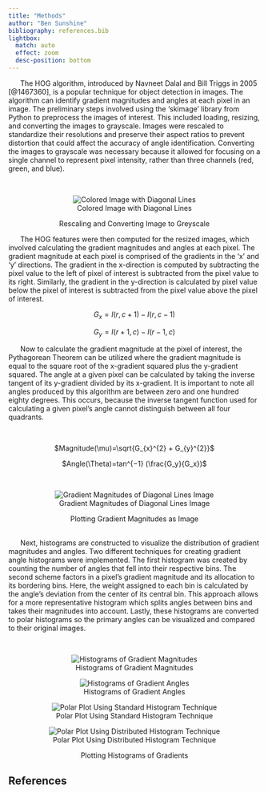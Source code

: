 ```yaml
---
title: "Methods"
author: "Ben Sunshine"
bibliography: references.bib
lightbox:
  match: auto
  effect: zoom
  desc-position: bottom
---
```


|       The HOG algorithm, introduced by Navneet Dalal and Bill Triggs in 2005 [@1467360], is a popular technique for object detection in images. The algorithm can identify gradient magnitudes and angles at each pixel in an image. The preliminary steps involved using the ‘skimage’ library from Python to preprocess the images of interest. This included loading, resizing, and converting the images to grayscale. Images were rescaled to standardize their resolutions and preserve their aspect ratios to prevent distortion that could affect the accuracy of angle identification. Converting the images to grayscale was necessary because it allowed for focusing on a single channel to represent pixel intensity, rather than three channels (red, green, and blue).

<br />

<div align="center">

::: {#fig-input_image layout-ncol="1"}
![Colored Image with Diagonal Lines](images/plots/input_to_rescaled_plot.png){#fig-input_image_to_new}

Rescaling and Converting Image to Greyscale
:::

<div>

<div align="left">

|       The HOG features were then computed for the resized images, which involved calculating the gradient magnitudes and angles at each pixel. The gradient magnitude at each pixel is comprised of the gradients in the ‘x’ and ‘y’ directions. The gradient in the x-direction is computed by subtracting the pixel value to the left of pixel of interest is subtracted from the pixel value to its right. Similarly, the gradient in the y-direction is calculated by pixel value below the pixel of interest is subtracted from the pixel value above the pixel of interest.

<div>

<div align="center">

$G_x=I(r,c+1)−I(r,c-1)$

$G_y=I(r+1,c)−I(r-1,c)$

<div align="left">

|       Now to calculate the gradient magnitude at the pixel of interest, the Pythagorean Theorem can be utilized where the gradient magnitude is equal to the square root of the x-gradient squared plus the y-gradient squared. The angle at a given pixel can be calculated by taking the inverse tangent of its y-gradient divided by its x-gradient. It is important to note all angles produced by this algorithm are between zero and one hundred eighty degrees. This occurs, because the inverse tangent function used for calculating a given pixel’s angle cannot distinguish between all four quadrants.

<div>

<br />

<div align="center">

$Magnitude(\mu)=\sqrt{G_{x}^{2} + G_{y}^{2}}$

$Angle(\Theta)=tan^{−1} (\frac{G_y}{G_x})$

::: {#fig-mag_plot layout-ncol="1"}
<br />

![Gradient Magnitudes of Diagonal Lines Image](images/plots/diagonal_lines_mag.png){#fig-magnitude_grass}

Plotting Gradient Magnitudes as Image
:::

<div>

<div align="left">

| 
|       Next, histograms are constructed to visualize the distribution of gradient magnitudes and angles. Two different techniques for creating gradient angle histograms were implemented. The first histogram was created by counting the number of angles that fell into their respective bins. The second scheme factors in a pixel’s gradient magnitude and its allocation to its bordering bins. Here, the weight assigned to each bin is calculated by the angle’s deviation from the center of its central bin. This approach allows for a more representative histogram which splits angles between bins and takes their magnitudes into account. Lastly, these histograms are converted to polar histograms so the primary angles can be visualized and compared to their original images.

<div>

<br />

<div align="center">

::: {#fig-histograms-plot-diag-line layout-valign="top" layout-ncol="4"}
![Histograms of Gradient Magnitudes](images/plots/diagonal/diag_histogram_mag_plot.jpg){group="methods-histograms-diag-gallery"}

![Histograms of Gradient Angles](images/plots/diagonal/diag_histogram_theta_plot.jpg){group="methods-histograms-diag-gallery"}

![Polar Plot Using Standard Histogram Technique](images/plots/diagonal/diag_standard_polar_plot.jpg){group="methods-histograms-diag-gallery"}

![Polar Plot Using Distributed Histogram Technique](images/plots/diagonal/diag_contribution_polar_plot.jpg){group="methods-histograms-diag-gallery"}

Plotting Histograms of Gradients
:::

<div>

<div align="left">


## References

<div>

